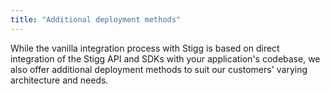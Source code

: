 ```yaml
---
title: "Additional deployment methods"
---
```


While the vanilla integration process with Stigg is based on direct integration of the Stigg API and SDKs with your application's codebase, we also offer additional deployment methods to suit our customers' varying architecture and needs.

<Card title="AWS API Gateway Gate access to features in your backend application using a centralized gateway" href="/api-gateway" icon="square-terminal"></Card>

<Card title="Bring your own solution Leverage Stigg's cloud services and UI to manage your pricing, while integrating with your own a replica of the data" href="/bring-your-own-solution" icon="layer-group"></Card>
  